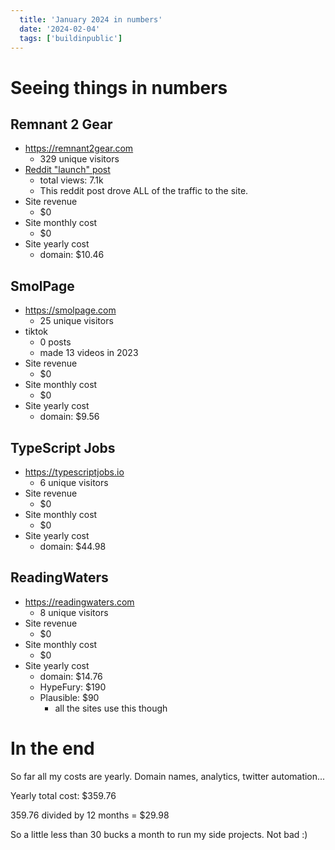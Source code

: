 ```yaml
---
  title: 'January 2024 in numbers'
  date: '2024-02-04'
  tags: ['buildinpublic']
---
```


# Seeing things in numbers

## Remnant 2 Gear
- https://remnant2gear.com
  - 329 unique visitors
- [Reddit "launch" post](https://www.reddit.com/r/remnantgame/comments/19cg3kz/check_out_a_gear_filter_a_buddy_and_i_made/)
  - total views: 7.1k
  - This reddit post drove ALL of the traffic to the site.
- Site revenue
  - $0
- Site monthly cost 
  - $0
- Site yearly cost 
  - domain: $10.46

## SmolPage 
- https://smolpage.com
  - 25 unique visitors
- tiktok
  - 0 posts 
  - made 13 videos in 2023
- Site revenue
  - $0
- Site monthly cost 
  - $0
- Site yearly cost 
  - domain: $9.56

## TypeScript Jobs 
- https://typescriptjobs.io
  - 6 unique visitors
- Site revenue
  - $0
- Site monthly cost 
  - $0
- Site yearly cost 
  - domain: $44.98

## ReadingWaters
- https://readingwaters.com
  - 8 unique visitors
- Site revenue
  - $0
- Site monthly cost 
  - $0
- Site yearly cost 
  - domain: $14.76
  - HypeFury: $190
  - Plausible: $90
    - all the sites use this though

# In the end
So far all my costs are yearly. Domain names, analytics, twitter automation...

Yearly total cost: $359.76

359.76 divided by 12 months = $29.98

So a little less than 30 bucks a month to run my side projects. Not bad :)



